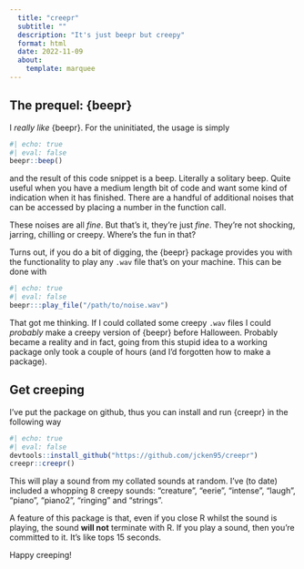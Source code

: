 ```yaml
---
  title: "creepr"
  subtitle: ""
  description: "It's just beepr but creepy"
  format: html
  date: 2022-11-09
  about:
    template: marquee
---
```


##  The prequel: {beepr}

I *really like* {beepr}. For the uninitiated, the usage is simply

```r
#| echo: true
#| eval: false
beepr::beep()
```
 
and the result of this code snippet is a beep. Literally a solitary beep. Quite useful when you have a medium length bit of code and want some kind of indication when it has finished. There are a handful of additional noises that can be accessed by placing a number in the function call.

These noises are all *fine*. But that's it, they're just *fine*. They're not shocking, jarring, chilling or creepy. Where's the fun in that?

Turns out, if you do a bit of digging, the {beepr} package provides you with the functionality to play any `.wav` file that's on your machine. This can be done with

```r
#| echo: true
#| eval: false
beepr:::play_file("/path/to/noise.wav")
```

That got me thinking. If I could collated some creepy `.wav` files I could _probably_ make a creepy version of {beepr} before Halloween. Probably became a reality and in fact, going from this stupid idea to a working package only took a couple of hours (and I'd forgotten how to make a package). 

## Get creeping

I've put the package on github, thus you can install and run {creepr} in the following way

```r
#| echo: true
#| eval: false
devtools::install_github("https://github.com/jcken95/creepr")
creepr::creepr()
```

This will play a sound from my collated sounds at random. I've (to date) included a whopping 8 creepy sounds: "creature", "eerie", "intense", "laugh", "piano", "piano2", "ringing" and "strings". 

A feature of this package is that, even if you close R whilst the sound is playing, the sound __will not__ terminate with R. If you play a sound, then you're committed to it. It's like tops 15 seconds.

Happy creeping!
